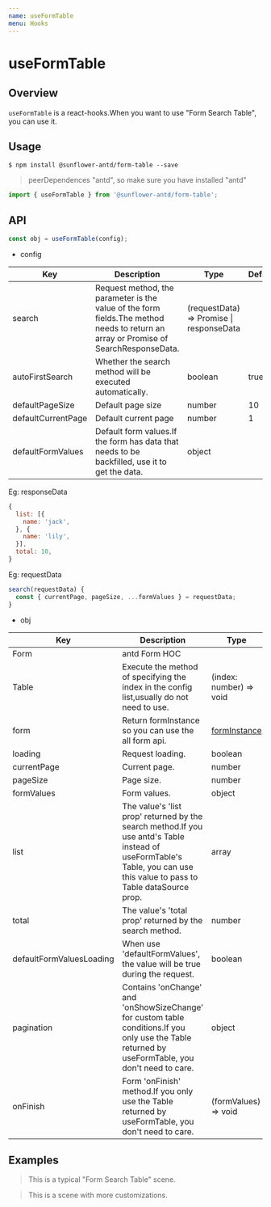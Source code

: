 ```yaml
---
name: useFormTable
menu: Hooks
---
```




# useFormTable


## Overview

`useFormTable` is a react-hooks.When you want to use "Form Search Table", you can use it.

## Usage

```
$ npm install @sunflower-antd/form-table --save
```

> peerDependences "antd", so make sure you have installed "antd"

```jsx
import { useFormTable } from '@sunflower-antd/form-table';
```


## API

```jsx
const obj = useFormTable(config);
```

- config

<table>
  <thead>
    <tr>
      <th>Key</th>
      <th>Description</th>
      <th>Type</th>
      <th>Default</th>
    </tr>
  </thead>
  <tbody>
    <tr>
      <td>search</td>
      <td>Request method, the parameter is the value of the form fields.The method needs to return an array or Promise of SearchResponseData.</td>
      <td>(requestData) => Promise | responseData</td>
      <td></td>
    </tr>
    <tr>
      <td>autoFirstSearch</td>
      <td>Whether the search method will be executed automatically.</td>
      <td>boolean</td>
      <td>true</td>
    </tr>
    <tr>
      <td>defaultPageSize</td>
      <td>Default page size</td>
      <td>number</td>
      <td>10</td>
    </tr>
    <tr>
      <td>defaultCurrentPage</td>
      <td>Default current page</td>
      <td>number</td>
      <td>1</td>
    </tr>
    <tr>
      <td>defaultFormValues</td>
      <td>Default form values.If the form has data that needs to be backfilled, use it to get the data.</td>
      <td>object</td>
      <td dangerouslySetInnerHTML={{__html: '{}'}}></td>
    </tr>
  </tbody>
</table>

Eg: responseData
```js
{
  list: [{
    name: 'jack',
  }, {
    name: 'lily',
  }],
  total: 10, 
}
```

Eg: requestData
```js
search(requestData) {
  const { currentPage, pageSize, ...formValues } = requestData;
}
```




- obj

<table>
  <thead>
    <tr>
      <th>Key</th>
      <th>Description</th>
      <th>Type</th>
    </tr>
  </thead>
  <tbody>
    <tr>
      <td>Form</td>
      <td>antd Form HOC</td>
      <td></td>
    </tr>
    <tr>
      <td>Table</td>
      <td>Execute the method of specifying the index in the config list,usually do not need to use.</td>
      <td>(index: number) => void</td>
    </tr>
    <tr>
      <td>form</td>
      <td>Return formInstance so you can use the all form api.</td>
      <td><a href="https://github.com/react-component/field-form#useform" target="_blank">formInstance</a></td>
    </tr>
    <tr>
      <td>loading</td>
      <td>Request loading.</td>
      <td>boolean</td>
    </tr>
    <tr>
      <td>currentPage</td>
      <td>Current page.</td>
      <td>number</td>
    </tr>
    <tr>
      <td>pageSize</td>
      <td>Page size.</td>
      <td>number</td>
    </tr>
    <tr>
      <td>formValues</td>
      <td>Form values.</td>
      <td>object</td>
    </tr>
    <tr>
      <td>list</td>
      <td>The value's 'list prop' returned by the search method.If you use antd's Table instead of useFormTable's Table, you can use this value to pass to Table dataSource prop.</td>
      <td>array</td>
    </tr>
    <tr>
      <td>total</td>
      <td>The value's 'total prop' returned by the search method.</td>
      <td>number</td>
    </tr>
    <tr>
      <td>defaultFormValuesLoading</td>
      <td>When use 'defaultFormValues', the value will be true during the request.</td>
      <td>boolean</td>
    </tr>
    <tr>
      <td>pagination</td>
      <td>Contains 'onChange' and 'onShowSizeChange' for custom table conditions.If you only use the Table returned by useFormTable, you don't need to care.</td>
      <td>object</td>
    </tr>
    <tr>
      <td>onFinish</td>
      <td>Form 'onFinish' method.If you only use the Table returned by useFormTable, you don't need to care.</td>
      <td>(formValues) => void</td>
    </tr>
  </tbody>
</table>

## Examples

> This is a typical "Form Search Table" scene.

<Example name="sunflower-antd-form-table/Example1" />

> This is a scene with more customizations.

<Example name="sunflower-antd-form-table/Example2" />

